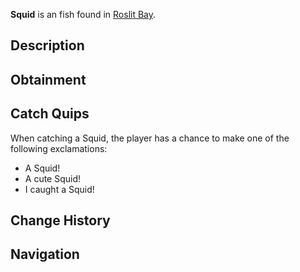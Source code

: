 {{FishInfobox
|image          = Squid.png
|rarity         = Unusual
|sea            = First Sea
|location       = [[Roslit Bay]]
|sublocation    = 
|sources        = Carbon Crate, Fishing Rod
|radar_location = 
|xp             = 95
|weather        = Foggy
|time           = Night
|season         = Winter
|bait           = Shrimp
|base_weight    = 2.5
|base_value     = 140
|weight_range   = 2
|base_chance    = 25
|base_resil     = 45
}}
'''Squid''' is an {{Rarity|Unusual}} fish found in [[Roslit Bay]].

== Description ==
{{Description|Squids can be found best at night in the surrounding ocean of Roslit Bay. Squids are rapid swimmers and largely locate their prey by sight. Squids are extremely intelligent and can even hunt in cooperative groups.|Bestiary Entry}}

== Obtainment ==
{{Description|Best found at night in ocean near Roslit Bay.|Bestiary Hint}}
{{Fish Availability|
Roslit Bay/Clam Abundance
Roslit Bay/Surrounding Ocean
|top_rods      = 
Krampus's Rod\101454.77\123895.69;
Magma Rod\96283.89\117581.05;
Plastic Rod\88686.29\108302.29;
Leviathan's Fang Rod\82328.65\88055.46;
Trident Rod\74114.91\85761.18;
Flimsy Rod\69927.54\158914.61;
Buddy Bond Rod\65881.25\95817.25;
Training Rod\50640.28\166195.45;
Fast Rod\70534.69\113883.34;
Free Spirit Rod\69381.07\80283.48;
Ethereal Prism Rod\68220.14\77716.09;
Astralhook Rod\68211.1\100572.48;
No-Life Rod\67111.93\66978.67;
Seraphic Rod\66567.98\63617;
Rod Of The Forgotten Fang\62370.55\61863.31;
Challenger's Rod\60968.39\61829.38;
Rod Of The Depths\56325.84\57246.52;
Zeus Rod\55896.19\57257.02;
Verdant Shear Rod\55179.49\57000.76;
Rod Of The Exalted One\54804.03\58630.09;
Blazebringer Rod\53074.9\54591.83;
Depthseeker Rod\50815.39\53147.22;
Avalanche Rod\45861.99\48152.75;
Volcanic Rod\43555.02\45284.19;
Steady Rod\21629.85\16963.93
|recommended   = Trident Rod
}}

== Catch Quips ==
When catching a Squid, the player has a chance to make one of the following exclamations:
* A Squid!
* A cute Squid!
* I caught a Squid!

== Change History ==
{{Change History|{{subst:Current Version}}}}

== Navigation ==
{{Fish Navbox|Roslit Bay}}